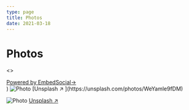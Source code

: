 ```yaml
---
type: page
title: Photos
date: 2021-03-18
---
```

# Photos
<>
  <div class='embedsocial-album' data-ref="6c9990cf51a1d53f22a93d4527d3f8e932327afb"><a class="feed-powered-by-es" href="https://embedsocial.com/facebook-albums/" target="_blank" title="Powered by EmbedSocial">Powered by EmbedSocial<span>→</span></a></div><script>(function(d, s, id){var js; if (d.getElementById(id)) {return;} js = d.createElement(s); js.id = id; js.src = "https://embedsocial.com/embedscript/ei.js"; d.getElementsByTagName("head")[0].appendChild(js);}(document, "script", "EmbedSocialScript"));</script>
  </>
)
<Box/>
<Image
  src="/images/photo2.jpg"
  alt="Photo"
  width={1125}
  height={750}
  priority
  className="next-image"
/>
[Unsplash ↗ ](https://unsplash.com/photos/WeYamle9fDM)

<Image
  src="/images/photo.jpg"
  alt="Photo"
  width={1125}
  height={750}
  priority
  className="next-image"
/>
[Unsplash ↗ ](https://unsplash.com/photos/ndN00KmbJ1c)
